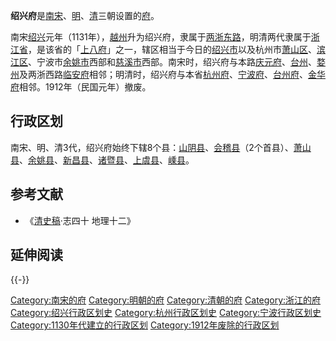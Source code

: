 '''绍兴府'''是[[南宋|南宋]]、[[明朝|明]]、[[清朝|清]]三朝设置的[[府_(行政区划)|府]]。

南宋[[紹興_(南宋)|绍兴]]元年（1131年），[[越州|越州]]升为绍兴府，隶属于[[两浙路|两浙东路]]，明清两代隶属于[[浙江省|浙江省]]，是该省的「[[上八府|上八府]]」之一，辖区相当于今日的[[绍兴市|绍兴市]]以及杭州市[[萧山区|萧山区]]、[[滨江区|滨江区]]、宁波市[[余姚市|余姚市]]西部和[[慈溪市|慈溪市]]西部。南宋时，绍兴府与本路[[庆元府|庆元府]]、[[台州_(武德)|台州]]、[[婺州|婺州]]及两浙西路[[临安府_(浙江)|临安府]]相邻；明清时，绍兴府与本省[[杭州府|杭州府]]、[[宁波府|宁波府]]、[[台州府|台州府]]、[[金华府|金华府]]相邻。1912年（民国元年）撤废。

== 行政区划 ==
南宋、明、清3代，绍兴府始终下辖8个县：[[山阴县_(浙江省)|山阴县]]、[[会稽县|会稽县]]（2个首县）、[[萧山县|萧山县]]、[[余姚县|余姚县]]、[[新昌县|新昌县]]、[[诸暨县|诸暨县]]、[[上虞县|上虞县]]、[[嵊县|嵊县]]。

== 参考文献 ==
*《[[清史稿|清史稿]]·志四十 地理十二》

== 延伸阅读 ==
{{Wikisource further reading}}
{{-}}
{{南宋行政区划|nocat}}
{{明朝行政区划|nocat}}
{{清朝浙江省行政區劃|nocat}}
{{浙江省历史二级政区|nocat}}

{{DEFAULTSORT:S}}
[[Category:南宋的府|Category:南宋的府]]
[[Category:明朝的府|Category:明朝的府]]
[[Category:清朝的府|Category:清朝的府]]
[[Category:浙江的府|Category:浙江的府]]
[[Category:绍兴行政区划史|Category:绍兴行政区划史]]
[[Category:杭州行政区划史|Category:杭州行政区划史]]
[[Category:宁波行政区划史|Category:宁波行政区划史]]
[[Category:1130年代建立的行政区划|Category:1130年代建立的行政区划]]
[[Category:1912年废除的行政区划|Category:1912年废除的行政区划]]